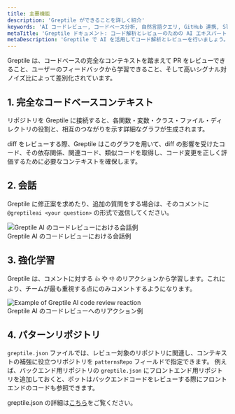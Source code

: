 ```yaml
---
title: 主要機能
description: 'Greptile ができることを詳しく紹介'
keywords: 'AI コードレビュー, コードベース分析, 自然言語クエリ, GitHub 連携, Slack 連携, PR レビューボット'
metaTitle: 'Greptile ドキュメント: コード解析とレビューのための AI エキスパート'
metaDescription: 'Greptile で AI を活用してコード解析とレビューを行いましょう。自然言語クエリや各種連携を通じて、コードベースへの専門的なインサイトを得られます。'
---
```


Greptile は、コードベースの完全なコンテキストを踏まえて PR をレビューできること、ユーザーのフィードバックから学習できること、そして高いシグナル対ノイズ比によって差別化されています。

## 1. 完全なコードベースコンテキスト

リポジトリを Greptile に接続すると、各関数・変数・クラス・ファイル・ディレクトリの役割と、相互のつながりを示す詳細なグラフが生成されます。

diff をレビューする際、Greptile はこのグラフを用いて、diff の影響を受けたコード、その依存関係、関連コード、類似コードを取得し、コード変更を正しく評価するために必要なコンテキストを確保します。

## 2. 会話

Greptile に修正案を求めたり、追加の質問をする場合は、そのコメントに `@greptileai <your question>` の形式で返信してください。

<Frame>
  <img src="/images/cr-bot/qna.gif" alt="Greptile AI のコードレビューにおける会話例" />

  <figcaption>Greptile AI のコードレビューにおける会話例</figcaption>
</Frame>

## 3. 強化学習

Greptile は、コメントに対する `👍` や `👎` のリアクションから学習します。これにより、チームが最も重視する点にのみコメントするようになります。

<Frame>
  <img src="/images/cr-bot/downvote.gif" alt="Example of Greptile AI code review reaction" />

  <figcaption>Greptile AI のコードレビューへのリアクション例</figcaption>
</Frame>

## 4. パターンリポジトリ

`greptile.json` ファイルでは、レビュー対象のリポジトリに関連し、コンテキストの補強に役立つリポジトリを `patternsRepo` フィールドで指定できます。
例えば、バックエンド用リポジトリの `greptile.json` にフロントエンド用リポジトリを追加しておくと、ボットはバックエンドコードをレビューする際にフロントエンドのコードも参照できます。

greptile.json の詳細は[こちら](/ja/code-review-bot/greptile-json)をご覧ください。